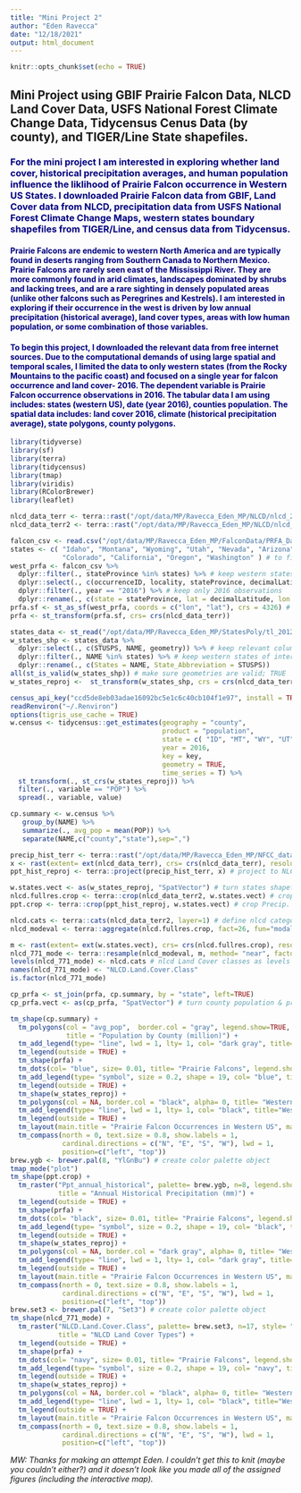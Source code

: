 ```yaml
---
title: "Mini Project 2"
author: "Eden Ravecca"
date: "12/18/2021"
output: html_document
---
```


```r
knitr::opts_chunk$set(echo = TRUE)
```

## Mini Project using GBIF Prairie Falcon Data, NLCD Land Cover Data, USFS National Forest Climate Change Data, Tidycensus Cenus Data (by county), and TIGER/Line State shapefiles.  

### <span style="color: navy;"> For the mini project I am interested in exploring whether land cover, historical precipitation averages, and human population influence the liklihood of Prairie Falcon occurrence in Western US States. I downloaded Prairie Falcon data from GBIF, Land Cover data from NLCD, precipitation data from USFS National Forest Climate Change Maps, western states boundary shapefiles from TIGER/Line, and census data from Tidycensus.</span>

#### <span style="color: navy;"> Prairie Falcons are endemic to western North America and are typically found in deserts ranging from Southern Canada to Northern Mexico. Prairie Falcons are rarely seen east of the Mississippi River. They are more commonly found in arid climates, landscapes dominated by shrubs and lacking trees, and are a rare sighting in densely populated areas (unlike other falcons such as Peregrines and Kestrels). I am interested in exploring if their occurrence in the west is driven by low annual precipitation (historical average), land cover types, areas with low human population, or some combination of those variables.</span>    

#### <span style="color: navy;">To begin this project, I downloaded the relevant data from free internet sources. Due to the computational demands of using large spatial and temporal scales, I limited the data to only western states (from the Rocky Mountains to the pacific coast) and focused on a single year for falcon occurrence and land cover- 2016. The dependent variable is Prairie Falcon occurrence observations in 2016. The tabular data I am using includes: states (western US), date (year 2016), counties population. The spatial data includes: land cover 2016, climate (historical precipitation average), state polygons, county polygons.</span>    

```r
library(tidyverse)
library(sf)
library(terra)
library(tidycensus)
library(tmap)
library(viridis)
library(RColorBrewer)
library(leaflet)
```

```r
nlcd_data_terr <- terra::rast("/opt/data/MP/Ravecca_Eden_MP/NLCD/nlcd_2016_land_cover_l48_20210604.img") 
nlcd_data_terr2 <- terra::rast("/opt/data/MP/Ravecca_Eden_MP/NLCD/nlcd_2016_land_cover_l48_20210604.img") 
```

```r
falcon_csv <- read.csv("/opt/data/MP/Ravecca_Eden_MP/FalconData/PRFA_Data.csv")
states <- c( "Idaho", "Montana", "Wyoming", "Utah", "Nevada", "Arizona", "New Mexico", 
             "Colorado", "California", "Oregon", "Washington" ) # to filter states of interest at once
west_prfa <- falcon_csv %>% 
  dplyr::filter(., stateProvince %in% states) %>% # keep western states
  dplyr::select(., c(occurrenceID, locality, stateProvince, decimalLatitude, decimalLongitude, eventDate, day, month, year)) %>% # keep relevant columns
  dplyr::filter(., year == "2016") %>% # keep only 2016 observations
  dplyr::rename(., c(state = stateProvince, lat = decimalLatitude, lon = decimalLongitude, date = eventDate, ID = occurrenceID)) # change names to make sense
prfa.sf <- st_as_sf(west_prfa, coords = c("lon", "lat"), crs = 4326) # convert prfa gps points to sf object
prfa <- st_transform(prfa.sf, crs= crs(nlcd_data_terr))
```

```r
states_data <- st_read("/opt/data/MP/Ravecca_Eden_MP/StatesPoly/tl_2012_us_state/tl_2012_us_state.shp")
w_states_shp <- states_data %>%
  dplyr::select(., c(STUSPS, NAME, geometry)) %>% # keep relevant columns
  dplyr::filter(., NAME %in% states) %>% # keep western states of interest
  dplyr::rename(., c(States = NAME, State_Abbreviation = STUSPS))
all(st_is_valid(w_states_shp)) # make sure geometries are valid; TRUE
w_states_reproj <-  st_transform(w_states_shp, crs = crs(nlcd_data_terr)) # reproject states polys to match NLCD data
```

```r
census_api_key("ccd5de8eb03adae16092bc5e1c6c40cb104f1e97", install = TRUE, overwrite = TRUE)
readRenviron("~/.Renviron")
options(tigris_use_cache = TRUE)
w.census <- tidycensus::get_estimates(geography = "county",
                                      product = "population",
                                      state = c( "ID", "MT", "WY", "UT", "NV", "AZ", "NM", "CO", "OR", "WA", "CA" ), 
                                      year = 2016,
                                      key = key,
                                      geometry = TRUE,
                                      time_series = T) %>%
  st_transform(., st_crs(w_states_reproj)) %>%
  filter(., variable == "POP") %>%
  spread(., variable, value)
```

```r
cp.summary <- w.census %>% 
   group_by(NAME) %>% 
   summarize(., avg_pop = mean(POP)) %>%
   separate(NAME,c("county","state"),sep=",")
```

```r
precip_hist_terr <- terra::rast("/opt/data/MP/Ravecca_Eden_MP/NFCC_data/Ppt_annual_historical/Ppt_annual_historical.tif") 
x <- rast(extent= ext(nlcd_data_terr), crs= crs(nlcd_data_terr), resolution= 771)
ppt_hist_reproj <- terra::project(precip_hist_terr, x) # project to NLCD crs
```

```r
w.states.vect <- as(w_states_reproj, "SpatVector") # turn states shapefiles into SpatVector for cropping (in Terra)
nlcd.fullres.crop <- terra::crop(nlcd_data_terr2, w.states.vect) # crop NLCD full res SpatRaster to States poly
ppt.crop <- terra::crop(ppt_hist_reproj, w.states.vect) # crop Precip. SpatRaster to States poly
```

```r
nlcd.cats <- terra::cats(nlcd_data_terr2, layer=1) # define nlcd categories
nlcd_modeval <- terra::aggregate(nlcd.fullres.crop, fact=26, fun="modal") # aggregate to 780 m resolution and assign modal value from NLCD classes
```

```r
m <- rast(extent= ext(w.states.vect), crs= crs(nlcd.fullres.crop), resolution= 771) # blank raster for template
nlcd_771_mode <- terra::resample(nlcd_modeval, m, method= "near", factors=TRUE) # resample to 771 m resolution and assign NLCD value based on "nearest neighbor"
levels(nlcd_771_mode) <- nlcd.cats # nlcd Land Cover classes as levels
names(nlcd_771_mode) <- "NLCD.Land.Cover.Class"
is.factor(nlcd_771_mode)
```

```r
cp_prfa <- st_join(prfa, cp.summary, by = "state", left=TRUE)
cp_prfa.vect <- as(cp_prfa, "SpatVector") # turn county population & prfa data into SpatVector for rasterize (in Terra)
```

```r
tm_shape(cp.summary) + 
  tm_polygons(col = "avg_pop",  border.col = "gray", legend.show=TRUE, n=8, style= "cont",
              title = "Population by County (million)") + 
  tm_add_legend(type= "line", lwd = 1, lty= 1, col= "dark gray", title="County Boundaries") +
  tm_legend(outside = TRUE) +
  tm_shape(prfa) + 
  tm_dots(col= "blue", size= 0.01, title= "Prairie Falcons", legend.show=TRUE) +
  tm_add_legend(type= "symbol", size = 0.2, shape = 19, col= "blue", title="Prairie Falcons") +
  tm_legend(outside = TRUE) +
  tm_shape(w_states_reproj) +
  tm_polygons(col = NA, border.col = "black", alpha= 0, title= "Western US States") +
  tm_add_legend(type= "line", lwd = 1, lty= 1, col= "black", title="Western US States") +
  tm_legend(outside = TRUE) +
  tm_layout(main.title = "Prairie Falcon Occurrences in Western US", main.title.size = 1) +
  tm_compass(north = 0, text.size = 0.8, show.labels = 1, 
             cardinal.directions = c("N", "E", "S", "W"), lwd = 1,
             position=c("left", "top"))
brew.ygb <- brewer.pal(8, "YlGnBu") # create color palette object
tmap_mode("plot")
tm_shape(ppt.crop) +
  tm_raster("Ppt_annual_historical", palette= brew.ygb, n=8, legend.show=TRUE, 
            title = "Annual Historical Precipitation (mm)") +
  tm_legend(outside = TRUE) +
  tm_shape(prfa) + 
  tm_dots(col= "black", size= 0.01, title= "Prairie Falcons", legend.show=TRUE) +
  tm_add_legend(type= "symbol", size = 0.2, shape = 19, col= "black", title="Prairie Falcons") +
  tm_legend(outside = TRUE) +
  tm_shape(w_states_reproj) +
  tm_polygons(col = NA, border.col = "dark gray", alpha= 0, title= "Western US States") +
  tm_add_legend(type= "line", lwd = 1, lty= 1, col= "dark gray", title="Western US States") +
  tm_legend(outside = TRUE) +
  tm_layout(main.title = "Prairie Falcon Occurrences in Western US", main.title.size = 1) +
  tm_compass(north = 0, text.size = 0.8, show.labels = 1, 
             cardinal.directions = c("N", "E", "S", "W"), lwd = 1,
             position=c("left", "top"))
brew.set3 <- brewer.pal(7, "Set3") # create color palette object
tm_shape(nlcd_771_mode) +
  tm_raster("NLCD.Land.Cover.Class", palette= brew.set3, n=17, style= "cat", legend.show=TRUE, 
            title = "NLCD Land Cover Types") +
  tm_legend(outside = TRUE) +
  tm_shape(prfa) + 
  tm_dots(col= "navy", size= 0.01, title= "Prairie Falcons", legend.show=TRUE) +
  tm_add_legend(type= "symbol", size = 0.2, shape = 19, col= "navy", title="Prairie Falcons") +
  tm_legend(outside = TRUE) +
  tm_shape(w_states_reproj) +
  tm_polygons(col = NA, border.col = "black", alpha= 0, title= "Western US States") +
  tm_add_legend(type= "line", lwd = 1, lty= 1, col= "black", title="Western US States") +
  tm_legend(outside = TRUE) +
  tm_layout(main.title = "Prairie Falcon Occurrences in Western US", main.title.size = 1) +
  tm_compass(north = 0, text.size = 0.8, show.labels = 1, 
             cardinal.directions = c("N", "E", "S", "W"), lwd = 1,
             position=c("left", "top"))
```

_MW: Thanks for making an attempt Eden. I couldn't get this to knit (maybe you couldn't either?) and it doesn't look like you made all of the assigned figures (including the interactive map)._ 